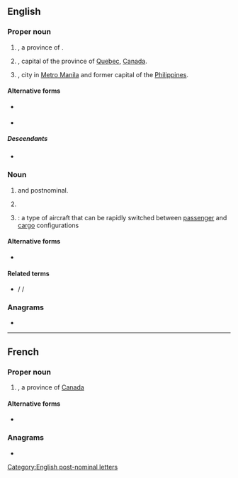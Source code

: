 {{also|Qc|qc|Qc.|Q.C.|Q. C.}}
==English==

===Proper noun===
{{en-proper noun}}

# {{lb|en|Canada}} {{abbreviation of|en|Quebec|nodot=1}}, a province of {{l|en|Canada}}.
#: {{coordinate terms|en|AB|BC|MB|NB|NL|NS|NT|NU|ON|PE|SK|YT}}
# {{lb|en|Canada}} {{abbreviation of|en|Quebec City|nodot=1}}, capital of the province of [[Quebec]], [[Canada]].
# {{lb|en|Philippines}} {{initialism of|en|Quezon City|nodot=1}}, city in [[Metro Manila]] and former capital of the [[Philippines]].

====Alternative forms====
* {{sense|Canadian province}} {{alter|en|Qc|Qc.}}
* {{sense|Canadian city}} {{alter|en|Q.C.|Q. C.}}

=====Descendants=====
* {{desc|bor=1|tl|Kyusi}}

===Noun===
{{en-noun|~}}

# {{lb|en|UK|Canada|New Zealand|occasionally|Australia}} {{initialism of|en|Queen's Counsel}} and postnominal.
# {{initialism of|en|quality control}}
# {{lb|en|aviation}} {{initialism of|en|[[quick]] [[change]]|nodot=1}}: a type of aircraft that can be rapidly switched between [[passenger]] and [[cargo]] configurations

====Alternative forms====
* {{alter|en|Q.C.|Q. C.}} {{q|not including ''chloroquine''}}

====Related terms====
* {{sense|Queen's Counsel}} {{l|en|KC}} / {{l|en|K.C.}} / {{l|en|K. C.}} {{gloss|King's Counsel}}

===Anagrams===
* {{anagrams|en|a=cq|CQ}}

[[Category:English post-nominal letters‎]]

----

==French==

===Proper noun===
{{fr-proper noun|m}}

# {{abbreviation of|fr|[[Québec]]|dot}}, a province of [[Canada]]

====Alternative forms====
* {{alt|fr|Qc|Qc.}}

===Anagrams===
* {{l|fr|CQ}}